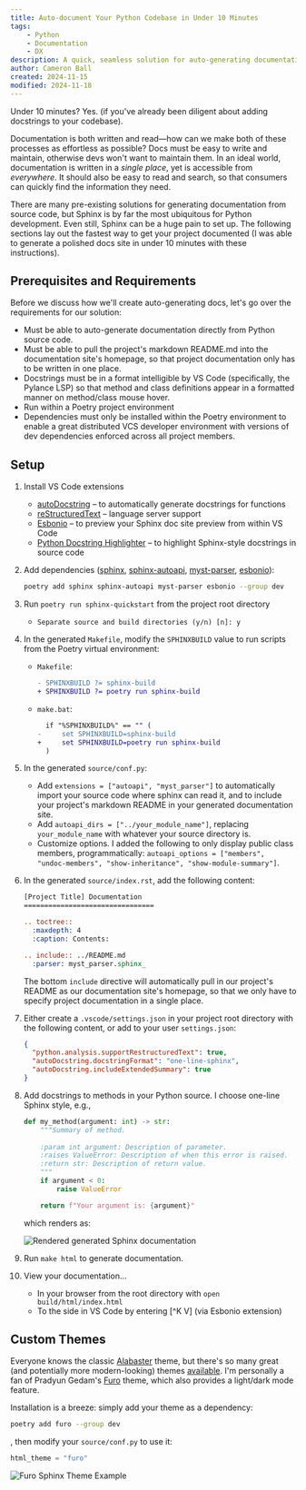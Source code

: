 ```yaml
---
title: Auto-document Your Python Codebase in Under 10 Minutes
tags:
    - Python
    - Documentation
    - DX
description: A quick, seamless solution for auto-generating documentation sites for Python codebases.
author: Cameron Ball
created: 2024-11-15
modified: 2024-11-18
---
```


Under 10 minutes? Yes. (if you've already been diligent about adding docstrings to your codebase).

Documentation is both written and read—how can we make both of these processes as effortless as possible? Docs must be easy to write and maintain, otherwise devs won't want to maintain them. In an ideal world, documentation is written in a *single place*, yet is accessible from *everywhere*. It should also be easy to read and search, so that consumers can quickly find the information they need.

There are many pre-existing solutions for generating documentation from source code, but Sphinx is by far the most ubiquitous for Python development. Even still, Sphinx can be a huge pain to set up. The following sections lay out the fastest way to get your project documented (I was able to generate a polished docs site in under 10 minutes with these instructions).

## Prerequisites and Requirements

Before we discuss how we'll create auto-generating docs, let's go over the requirements for our solution:

- Must be able to auto-generate documentation directly from Python source code.
- Must be able to pull the project's markdown README.md into the documentation site's homepage, so that project documentation only has to be written in one place.
- Docstrings must be in a format intelligible by VS Code (specifically, the Pylance LSP) so that method and class definitions appear in a formatted manner on method/class mouse hover.
- Run within a Poetry project environment
- Dependencies must only be installed within the Poetry environment to enable a great distributed VCS developer environment with versions of dev dependencies enforced across all project members.

## Setup

1. Install VS Code extensions
    - [autoDocstring](https://marketplace.visualstudio.com/items?itemName=njpwerner.autodocstring) – to automatically generate docstrings for functions
    - [reStructuredText](https://marketplace.visualstudio.com/items?itemName=lextudio.restructuredtext) – language server support
    - [Esbonio](https://marketplace.visualstudio.com/items?itemName=swyddfa.esbonio) – to preview your Sphinx doc site preview from within VS Code
    - [Python Docstring Highlighter](https://marketplace.visualstudio.com/items?itemName=rodolphebarbanneau.python-docstring-highlighter) – to highlight Sphinx-style docstrings in source code
2. Add dependencies ([sphinx](https://www.sphinx-doc.org/en/master/), [sphinx-autoapi](https://sphinx-autoapi.readthedocs.io/en/stable/), [myst-parser](https://myst-parser.readthedocs.io), [esbonio](https://github.com/swyddfa/esbonio)):

    ```sh
    poetry add sphinx sphinx-autoapi myst-parser esbonio --group dev
    ```

3. Run `poetry run sphinx-quickstart` from the project root directory
    - `Separate source and build directories (y/n) [n]: y`
4. In the generated `Makefile`, modify the `SPHINXBUILD` value to run scripts from the Poetry virtual environment:
    - `Makefile`:

      ```diff
      - SPHINXBUILD ?= sphinx-build
      + SPHINXBUILD ?= poetry run sphinx-build
      ```

    - `make.bat`:

      ```diff
        if "%SPHINXBUILD%" == "" (
      -     set SPHINXBUILD=sphinx-build
      +     set SPHINXBUILD=poetry run sphinx-build
        )
      ```

5. In the generated `source/conf.py`:
    - Add `extensions = ["autoapi", "myst_parser"]` to automatically import your source code where sphinx can read it, and to include your project's markdown README in your generated documentation site.
    - Add `autoapi_dirs = ["../your_module_name"]`, replacing `your_module_name` with whatever your source directory is.
    - Customize options. I added the following to only display public class members, programmatically: `autoapi_options = ["members", "undoc-members", "show-inheritance", "show-module-summary"]`.
6. In the generated `source/index.rst`, add the following content:

    ```rst
    [Project Title] Documentation
    ================================
    
    .. toctree::
      :maxdepth: 4
      :caption: Contents:
    
    .. include:: ../README.md
      :parser: myst_parser.sphinx_
    ```

    The bottom `include` directive will automatically pull in our project's README as our documentation site's homepage, so that we only have to specify project documentation in a single place.
7. Either create a `.vscode/settings.json` in your project root directory with the following content, or add to your user `settings.json`:

    ```json
    {
      "python.analysis.supportRestructuredText": true,
      "autoDocstring.docstringFormat": "one-line-sphinx",
      "autoDocstring.includeExtendedSummary": true
    }
    ```

8. Add docstrings to methods in your Python source. I choose one-line Sphinx style, e.g.,

    ```python
    def my_method(argument: int) -> str:
        """Summary of method.
        
        :param int argument: Description of parameter.
        :raises ValueError: Description of when this error is raised.
        :return str: Description of return value.
        """
        if argument < 0:
            raise ValueError

        return f"Your argument is: {argument}"
    ```

    which renders as:

    ![Rendered generated Sphinx documentation](./assets/generated-sphinx.png)

9. Run `make html` to generate documentation.
10. View your documentation...
    - In your browser from the root directory with `open build/html/index.html`
    - To the side in VS Code by entering [^K V] (via Esbonio extension)

## Custom Themes

Everyone knows the classic [Alabaster](https://sphinx-themes.org/sample-sites/default-alabaster/) theme, but there's so many great (and potentially more modern-looking) themes [available](https://sphinx-themes.org). I'm personally a fan of Pradyun Gedam's [Furo](https://github.com/pradyunsg/furo) theme, which also provides a light/dark mode feature.

Installation is a breeze: simply add your theme as a dependency:

```sh
poetry add furo --group dev
```

, then modify your `source/conf.py` to use it:

```python
html_theme = "furo"
```

![Furo Sphinx Theme Example](./assets/furo-sphinx-theme.png)
